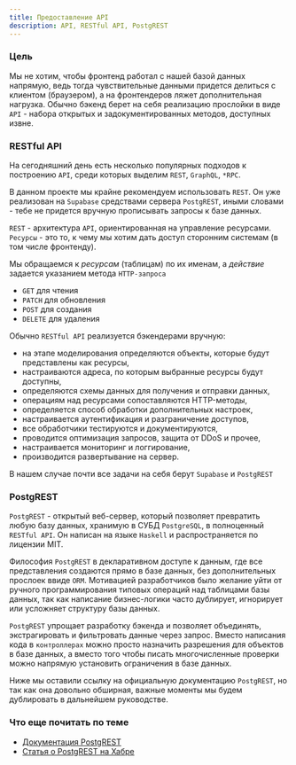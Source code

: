 ```yaml
---
title: Предоставление API
description: API, RESTful API, PostgREST
---
```



### Цель

Мы не хотим, чтобы фронтенд работал с нашей базой данных напрямую, ведь тогда чувствительные данными придется делиться с клиентом (браузером), а на фронтендеров ляжет дополнительная нагрузка. 
Обычно бэкенд берет на себя реализацию прослойки в виде `API` - набора открытых и задокументированных методов, доступных извне. 

### RESTful API

На сегодняшний день есть несколько популярных подходов к построению `API`, среди которых выделим `REST`, `GraphQL`, `*RPC`.

В данном проекте мы крайне рекомендуем использовать `REST`. Он уже реализован на `Supabase` средствами сервера `PostgREST`, иными словами - тебе не придется вручную прописывать запросы к базе данных. 

`REST` - архитектура `API`, ориентированная на управление ресурсами. `Ресурсы` - это то, к чему мы хотим дать доступ сторонним системам (в том числе фронтенду).

Мы обращаемся к *ресурсам* (таблицам) по их именам, а *действие* задается указанием метода `HTTP-запроса`
- `GET` для чтения
- `PATCH` для обновления 
- `POST` для создания
- `DELETE` для удаления

Обычно `RESTful API` реализуется бэкендерами вручную:
- на этапе моделирования определяются объекты, которые будут представлены как ресурсы,
- настраиваются адреса, по которым выбранные ресурсы будут доступны,
- определяются схемы данных для получения и отправки данных,
- операциям над ресурсами сопоставляются HTTP-методы,
- определяется способ обработки дополнительных настроек,
- настраивается аутентификация и разграничение доступов,
- все обработчики тестируются и документируются,
- проводится оптимизация запросов, защита от DDoS и прочее,
- настраивается мониторинг и логгирование,
- производится развертывание на сервер.

В нашем случае почти все задачи на себя берут `Supabase` и `PostgREST`

### PostgREST

`PostgREST` - открытый веб-сервер, который позволяет превратить любую базу данных, 
хранимую в СУБД `PostgreSQL`, в полноценный `RESTful API`. 
Он написан на языке `Haskell` и распространяется по лицензии MIT.


Философия `PostgREST` в декларативном доступе к данным, где все представления создаются прямо в базе данных,
без дополнительных прослоек ввиде `ORM`. Мотивацией разработчиков было желание уйти от ручного программирования 
типовых операций над таблицами базы данных, так как написание бизнес-логики часто дублирует, игнорирует или 
усложняет структуру базы данных.


`PostgREST` упрощает разработку бэкенда и позволяет объединять, экстрагировать и фильтровать данные через запрос. 
Вместо написания кода в `контроллерах` можно просто назначить разрешения для объектов в базе данных, 
а вместо того чтобы писать многочисленные проверки можно напрямую установить ограничения в базе данных. 

Ниже мы оставили ссылку на официальную документацию `PostgREST`, 
но так как она довольно обширная, важные моменты мы будем 
дублировать в дальнейшем руководстве. 

### Что еще почитать по теме

- [Документация PostgREST](https://postgrest.org/en/v12/)
- [Статья о PostgREST на Хабре](https://habr.com/ru/companies/1cloud/articles/478156/)